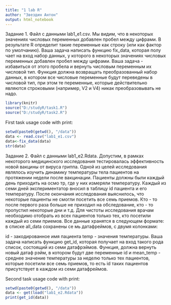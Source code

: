 ```yaml
---
title: "1 lab R"
author: "Звездин Антон"
output: html_notebook
---
```


Задание 1.
Файл с данными lab1_e1.csv. Мы видим, что в некоторых значениях числовых переменных добавлен пробел между цифрами. В результате R
определит такие переменные как строку (или как фактор по умолчанию). Ваша задача написать функцию fix_data, которая полу чает на вход
набор данных, у которого в некоторых значениях числовых переменных добавлен пробел между цифрами. Ваша задача - избавиться от этого
пробела и вернуть числовым переменным их числовой тип. Функция должна возвращать преобразованный набор данных, в котором все числовые
переменные будут переведены в числовой тип, при этом те переменные, которые действительно являются строковыми (например, V2 и V4) никак
преобразовывать не надо.



```r
library(knitr)
source("D:/studyR/task1.R")
source("D:/studyR/task2.R")
```

First task usage code with print:
```r
setwd(paste0(getwd(), "/data"))
data <- read.csv("lab1_e1.csv")
data<-fix_data(data)
str(data)
```


Задание 2.
Файл с данными lab1_e2.Rdata. Допустим, в рамках некоторого медицинского исследования тестировалась эффективность новой вакцины от
вируса гриппа. Одной из целей исследования являлось изучить динамику температуры тела пациентов на протяжении недели после вакцинации.
Пациенты должны были каждый день приходить на осмо тр, где у них измеряли температуру. Каждый из семи дней экспериментатор вносил в
таблицу id пациента и его температуру. После окончания исследования выяснилось, что некоторые пациенты не смогли посетить все семь
приемов. Кто - то после первого раза больше не приходил на обследование, кто - то пропустил некоторые дни и т.д. Для чистоты
исследования врачам необходимо отобрать из всех пациентов только тех, кто посетили каждый из семи приемов. Все данные хранятся в
следующем формате: в списке all_data сохранены се мь датафреймов, с двумя колонками:

id - закодированное имя пациента
temp - значения температуры.
Ваша задача написать функцию get_id, которая получает на вход такого рода список, состоящий из семи датафрэймов. Функция, должна вернуть
новый датаф рэйм, в котором будут две переменные id и mean_temp - среднее значение температуры за неделю только тех пациентов, которые
посетили все семь приемов, то есть id таких пациентов присутствует в каждом из семи датафреймов.


Second task usage code with print:
```r
setwd(paste0(getwd(), "/data"))
data <- get(load("lab1_e2.Rdata"))
print(get_id(data))
```


